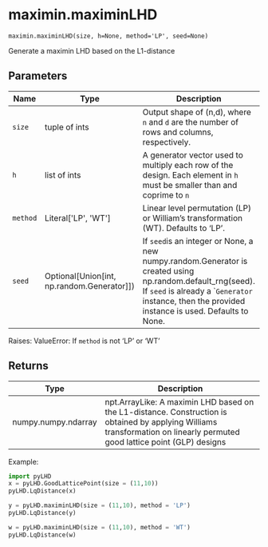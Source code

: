 # maximin.maximinLHD { #pyLHD.maximin.maximinLHD }

`maximin.maximinLHD(size, h=None, method='LP', seed=None)`

Generate a maximin LHD based on the L1-distance

## Parameters

| Name     | Type                                           | Description                                                                                                                                                                                                     | Default    |
|----------|------------------------------------------------|-----------------------------------------------------------------------------------------------------------------------------------------------------------------------------------------------------------------|------------|
| `size`   | tuple of ints                                  | Output shape of (n,d), where `n` and `d` are the number of rows and columns, respectively.                                                                                                                      | _required_ |
| `h`      | list of ints                                   | A generator vector used to multiply each row of the design. Each element in `h` must be smaller than and coprime to `n`                                                                                         | `None`     |
| `method` | Literal\[&#39;LP&#39;, &#39;WT&#39;\]          | Linear level permutation (LP) or William's transformation (WT). Defaults to 'LP'.                                                                                                                               | `'LP'`     |
| `seed`   | Optional\[Union\[int, np.random.Generator\]\]) | If `seed`is an integer or None, a new numpy.random.Generator is created using np.random.default_rng(seed).  If `seed` is already a ``Generator` instance, then the provided instance is used. Defaults to None. | `None`     |

Raises:
    ValueError: If `method` is not 'LP' or 'WT'

## Returns

| Type                | Description                                                                                                                                                               |
|---------------------|---------------------------------------------------------------------------------------------------------------------------------------------------------------------------|
| numpy.numpy.ndarray | npt.ArrayLike: A maximin LHD based on the L1-distance. Construction is obtained by applying Williams transformation on linearly permuted good lattice point (GLP) designs |

Example:
```python
import pyLHD
x = pyLHD.GoodLatticePoint(size = (11,10))
pyLHD.LqDistance(x)
```
```python
y = pyLHD.maximinLHD(size = (11,10), method = 'LP')
pyLHD.LqDistance(y)
```
```python
w = pyLHD.maximinLHD(size = (11,10), method = 'WT')
pyLHD.LqDistance(w)
```